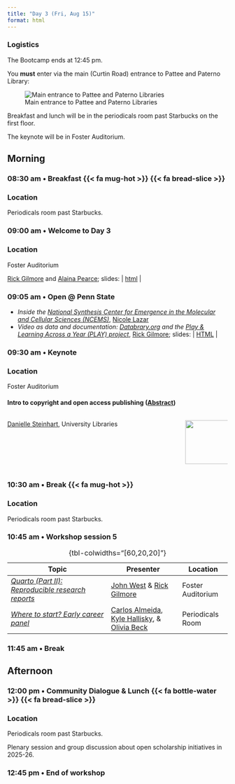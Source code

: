 ```yaml
---
title: "Day 3 (Fri, Aug 15)"
format: html
---
```


::: {.callout-important}
### Logistics
The Bootcamp ends at 12:45 pm.

You **must** enter via the main (Curtin Road) entrance to Pattee and Paterno Library:

![Main entrance to Pattee and Paterno Libraries](include/img/pattee-paterno-entrance.png){#fig-pattee-paterno}

Breakfast and lunch will be in the periodicals room past Starbucks on the first floor.

The keynote will be in Foster Auditorium.
:::

## Morning {- #day_3_am}

### 08:30 am • Breakfast {{< fa mug-hot >}} {{< fa bread-slice >}} {-}

::: {.callout-important}
### Location

Periodicals room past Starbucks.
:::

### 09:00 am • Welcome to Day 3 {-}

::: {.callout-important}
### Location

Foster Auditorium
:::

[Rick Gilmore](directors.qmd#rick-gilmore) and [Alaina Pearce](directors.qmd#alaina-pearce); slides: | [html](https://penn-state-open-science.github.io/bootcamp-2025-day-3-welcome.html) |

### 09:05 am • Open @ Penn State

- *Inside the [National Synthesis Center for Emergence in the Molecular and Cellular Sciences (NCEMS)](https://ncems.psu.edu)*, [Nicole Lazar](program-committee.qmd#nicole-lazar)
- *Video as data and documentation: [Databrary.org](https://databrary.org) and the [Play & Learning Across a Year (PLAY) project](https://play-project.org)*, [Rick Gilmore](directors.qmd#rick-gilmore); slides: | [HTML](https://gilmore-lab.github.io/2025-08-15-video-as-data) |

### 09:30 am • Keynote {-}

::: {.callout-important}
### Location

Foster Auditorium
:::

#### Intro to copyright and open access publishing ([Abstract](sessions.qmd#intro-to-copyright-and-open-access-publishing))

:::: {.columns}
::: {.column width=80%}
[Danielle Steinhart](presenters.qmd#danielle-steinhart), University Libraries
:::
::: {.column width=20%}
![](include/img/steinhart-danielle.jpg){width=100px height=100px}
:::
::::


### 10:30 am • Break {{< fa mug-hot >}} {-}

::: {.callout-important}
### Location

Periodicals room past Starbucks.
:::

### 10:45 am • Workshop session 5 {- #day_3_am_session_5}

| Topic | Presenter | Location |
|--------------|----------|-------|
| [*Quarto (Part II): Reproducible research reports*](sessions.qmd#quarto-part-ii-reproducible-research-reports) |  [John West](program-committee.qmd#john-west) & [Rick Gilmore](directors.qmd#rick-gilmore) | Foster Auditorium |  
| [*Where to start? Early career panel*](sessions.qmd#where-to-start-open-science-for-early-career-researchers) | [Carlos Almeida](program-committee.qmd#carlos-freitas-almeida), [Kyle Hallisky](presenters.qmd#kyle-hallisky), & [Olivia Beck](presenters.qmd#olivia-beck) | Periodicals Room | 

: {tbl-colwidths="[60,20,20]"}

### 11:45 am • Break {-}

## Afternoon {- #day_3_pm}

### 12:00 pm • Community Dialogue & Lunch {{< fa bottle-water >}} {{< fa bread-slice >}} {-}

::: {.callout-important}
### Location

Periodicals room past Starbucks.
:::

Plenary session and group discussion about open scholarship initiatives in 2025-26.

### 12:45 pm • End of workshop {-}
